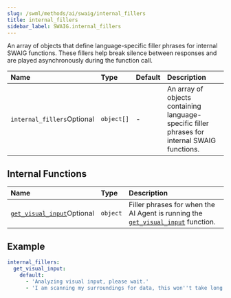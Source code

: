 ```yaml
---
slug: /swml/methods/ai/swaig/internal_fillers
title: internal_fillers
sidebar_label: SWAIG.internal_fillers
---
```


An array of objects that define language-specific filler phrases for internal SWAIG functions. These fillers help break silence between responses and are played asynchronously during the function call.

| Name                                                                | Type       | Default | Description                                                                                                                                                                |
|:--------------------------------------------------------------------|:-----------|:---------|:---------------------------------------------------------------------------------------------------------------------------------------------------------------------------|
| `internal_fillers`<span className="optional-arg">Optional</span>    | `object[]` | -       | An array of objects containing language-specific filler phrases for internal SWAIG functions. |


## **Internal Functions**

| Name                                                                                             | Type       | Description                                                                                                                                                                |
| :----------------------------------------------------------------------------------------------- | :--------- | :------------------------------------------------------------------------------------------------------------------------------------------------------------------------- |
| [`get_visual_input`]<span className="optional-arg">Optional</span>      | `object`   | Filler phrases for when the AI Agent is running the [`get_visual_input`] function. |


## Example

```yaml andJSON
internal_fillers:
  get_visual_input:
    default:
      - 'Analyzing visual input, please wait.'
      - 'I am scanning my surroundings for data, this won''t take long.'
```

[`get_visual_input`]: /swml/methods/ai/swaig/internal_fillers/get_visual_input